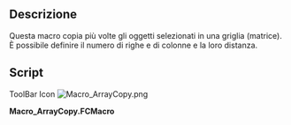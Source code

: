 <languages/>
{{Macro/it
|Name=ArrayCopy
|Icon=Macro_ArrayCopy.png
|Translate=Serie di copie
|Description=Questa macro copia più volte gli oggetti selezionati in una griglia (matrice) rettangolare
|Author=Yorik
|Version=1.0
|Date=2014-05-04
|FCVersion=All
|Download=[https://www.freecadweb.org/wiki/images/9/9d/Macro_ArrayCopy.png ToolBar Icon]
}}

==Descrizione==
Questa macro copia più volte gli oggetti selezionati in una griglia (matrice). È possibile definire il numero di righe e di colonne e la loro distanza.

==Script==
ToolBar Icon [[Image:Macro_ArrayCopy.png]]

'''Macro_ArrayCopy.FCMacro'''

{{MacroCode|code=

import FreeCAD, FreeCADGui, Part
from PySide import QtGui,QtCore
 
def proceed():
    try:
        u = (int(l1.text()),float(l2.text()))   
        v = (int(l3.text()),float(l4.text()))
    except:
        FreeCAD.Console.PrintError("Wrong input! Only numbers allowed...\n")
    sel = FreeCADGui.Selection.getSelection()
    if sel:
        sel = sel[0]
        name = sel.Name   
        shape = sel.Shape
        for column in range(u[0]):
            for row in range(v[0]):
                if (column != 0) or (row != 0):
                    delta = FreeCAD.Vector(column*u[1],row*v[1],0)   
                    newshape = sel.Shape.copy()
                    newshape.translate(delta)
                    newobject = FreeCAD.ActiveDocument.addObject("Part::Feature",name)
                    newobject.Shape = newshape
    else:
        FreeCAD.Console.PrintError("Error: One object must be selected")
    hide()
 
def hide():
    dialog.hide()
 
dialog = QtGui.QDialog()
dialog.resize(200,300)
dialog.setWindowTitle("Array")
la = QtGui.QVBoxLayout(dialog)
t1 = QtGui.QLabel("number of columns")
la.addWidget(t1)
l1 = QtGui.QLineEdit()
la.addWidget(l1)
t2 = QtGui.QLabel("distance between columns")
la.addWidget(t2)
l2 = QtGui.QLineEdit()
la.addWidget(l2)
t3 = QtGui.QLabel("number of rows")
la.addWidget(t3)
l3 = QtGui.QLineEdit()
la.addWidget(l3)
t4 = QtGui.QLabel("distance between rows")   
la.addWidget(t4)
l4 = QtGui.QLineEdit()
la.addWidget(l4)
okbox = QtGui.QDialogButtonBox(dialog)
okbox.setOrientation(QtCore.Qt.Horizontal)
okbox.setStandardButtons(QtGui.QDialogButtonBox.Cancel|QtGui.QDialogButtonBox.Ok)
la.addWidget(okbox)
QtCore.QObject.connect(okbox, QtCore.SIGNAL("accepted()"), proceed)
QtCore.QObject.connect(okbox, QtCore.SIGNAL("rejected()"), hide)
QtCore.QMetaObject.connectSlotsByName(dialog)
dialog.show()

}}